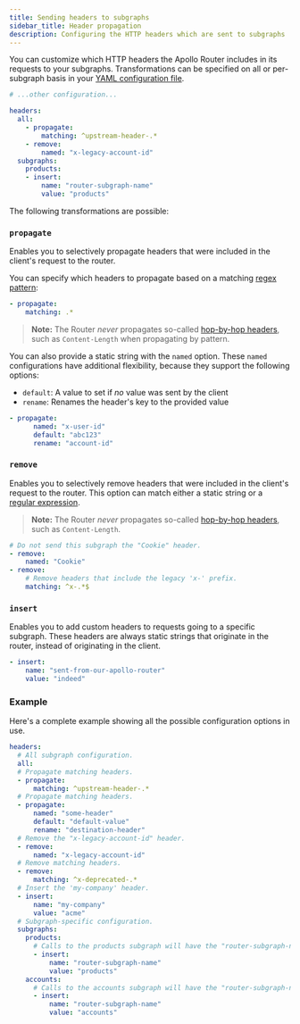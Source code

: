 ```yaml
---
title: Sending headers to subgraphs
sidebar_title: Header propagation
description: Configuring the HTTP headers which are sent to subgraphs
---
```




You can customize which HTTP headers the Apollo Router includes in its requests to your subgraphs. Transformations can be specified on all or per-subgraph basis in your [YAML configuration file](#configuration-file).

```yaml{3-12}:title=config.router.yaml
# ...other configuration...

headers:
  all:
    - propagate:
        matching: ^upstream-header-.*
    - remove:
        named: "x-legacy-account-id"
  subgraphs:
    products:
    - insert:
        name: "router-subgraph-name"
        value: "products"

```

The following transformations are possible:

### `propagate`

Enables you to selectively propagate headers that were included in the client's request to the router.

You can specify which headers to propagate based on a matching [regex pattern](https://docs.rs/regex/latest/regex/):

```yaml
- propagate:
    matching: .*
```
> **Note:** The Router _never_ propagates so-called [hop-by-hop headers](https://developer.mozilla.org/en-US/docs/Web/HTTP/Headers#hop-by-hop_headers), such as `Content-Length` when propagating by pattern.


You can also provide a static string with the `named` option. These `named` configurations have additional flexibility, because they support the following options:

- `default`: A value to set if _no_ value was sent by the client
- `rename`: Renames the header's key to the provided value

```yaml
- propagate:
      named: "x-user-id"
      default: "abc123"
      rename: "account-id"
```

### `remove`

Enables you to selectively remove headers that were included in the client's request to the router. This option can match either a static string or a [regular expression](https://docs.rs/regex/latest/regex/).

> **Note:** The Router _never_ propagates so-called [hop-by-hop headers](https://developer.mozilla.org/en-US/docs/Web/HTTP/Headers#hop-by-hop_headers), such as `Content-Length`.

```yaml
# Do not send this subgraph the "Cookie" header.
- remove:
    named: "Cookie"
- remove:
    # Remove headers that include the legacy 'x-' prefix.
    matching: ^x-.*$
```

### `insert`

Enables you to add custom headers to requests going to a specific subgraph. These headers are always static strings that originate in the router, instead of originating in the client.

```yaml
- insert:
    name: "sent-from-our-apollo-router"
    value: "indeed"
```

### Example

Here's a complete example showing all the possible configuration options in use.

```yaml:title=config.router.yaml
headers:
  # All subgraph configuration.
  all:
  # Propagate matching headers.
  - propagate:
      matching: ^upstream-header-.*
  # Propagate matching headers.
  - propagate:
      named: "some-header"
      default: "default-value"
      rename: "destination-header"
  # Remove the "x-legacy-account-id" header.
  - remove:
      named: "x-legacy-account-id"
  # Remove matching headers.
  - remove:
      matching: ^x-deprecated-.*
  # Insert the 'my-company' header.
  - insert:
      name: "my-company"
      value: "acme"
  # Subgraph-specific configuration.
  subgraphs:
    products:
      # Calls to the products subgraph will have the "router-subgraph-name" header set to `products`.
      - insert:
          name: "router-subgraph-name"
          value: "products"
    accounts:
      # Calls to the accounts subgraph will have the "router-subgraph-name" header set to `accounts`.
      - insert:
          name: "router-subgraph-name"
          value: "accounts"
```
